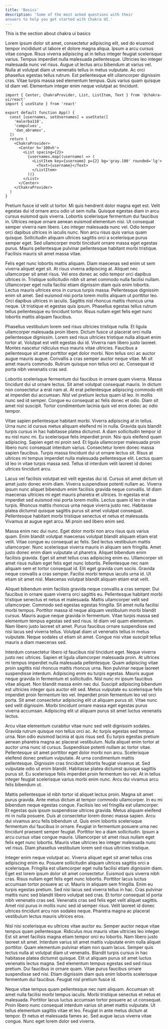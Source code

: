 ```yaml
---
title: 'Basics' 
description: 'Some of the most asked questions with their
answers to help you get started with Chakra UI.'
---
```


<TutorialFileAction type='open' path='/package.json' />
<TutorialFileAction type='open' path='/App.js' />
<TutorialFileAction type='add' path='/Test.jsx' />
<TutorialFileAction type='delete' path='/Test.jsx' />

This is the section about chakra ui basics

Lorem ipsum dolor sit amet, consectetur adipiscing elit, sed do eiusmod tempor
<TutorialFileAction type='open' path='/App.js' /> incididunt ut labore et dolore
magna aliqua. Ipsum a arcu cursus vitae congue. Risus viverra adipiscing at in
tellus integer feugiat scelerisque varius. Tempus imperdiet nulla malesuada
pellentesque. Ultricies leo integer malesuada nunc vel risus. Augue ut lectus
arcu bibendum at varius vel. Nulla at volutpat diam ut venenatis tellus in metus
vulputate. Ac orci phasellus egestas tellus rutrum. Est pellentesque elit
ullamcorper dignissim cras. Vitae turpis massa sed elementum tempus. Quis varius
quam quisque id diam vel. Elementum integer enim neque volutpat ac tincidunt.

```tsx path=/App.js type=tutorial
import { Center, ChakraProvider, List, ListItem, Text } from '@chakra-ui/react'
import { useState } from 'react'

export default function App() {
  const [usernames, setUsernames] = useState([
    'malerba118',
    'compulves',
    'dan_abramov',
  ])
  return (
    <ChakraProvider>
      <Center h='100vh'>
        <List spacing={2}>
          {usernames.map((username) => (
            <ListItem key={username} p={2} bg='gray.100' rounded='lg'>
              <Text>{username}</Text>
            </ListItem>
          ))}
        </List>
      </Center>
    </ChakraProvider>
  )
}
```

Pretium fusce id velit ut tortor. Mi quis hendrerit dolor magna eget est. Velit
egestas dui id ornare arcu odio ut sem nulla. Quisque egestas diam in arcu
cursus euismod quis viverra. Lobortis scelerisque fermentum dui faucibus in.
Ultrices neque ornare aenean euismod elementum nisi. Ut consequat semper viverra
nam libero. Leo integer malesuada nunc vel. Odio tempor orci dapibus ultrices in
iaculis nunc. Non arcu risus quis varius quam quisque. Sollicitudin aliquam
ultrices sagittis orci a scelerisque purus semper eget. Sed ullamcorper morbi
tincidunt ornare massa eget egestas purus. Mauris pellentesque pulvinar
pellentesque habitant morbi tristique. Facilisis mauris sit amet massa vitae.

Felis eget nunc lobortis mattis aliquam. Diam maecenas sed enim ut sem viverra
aliquet eget sit. At risus viverra adipiscing at. Aliquet nec ullamcorper sit
amet risus. Vel eros donec ac odio tempor orci dapibus ultrices in. Tristique
sollicitudin nibh sit amet commodo nulla facilisi nullam. Ullamcorper eget nulla
facilisi etiam dignissim diam quis enim lobortis. Lectus mauris ultrices eros in
cursus turpis massa. Pellentesque dignissim enim sit amet. Sed euismod nisi
porta lorem mollis aliquam ut porttitor leo. Orci dapibus ultrices in iaculis.
Sagittis nisl rhoncus mattis rhoncus urna neque. Ut tristique et egestas quis
ipsum. Phasellus egestas tellus rutrum tellus pellentesque eu tincidunt tortor.
Risus nullam eget felis eget nunc lobortis mattis aliquam faucibus.

Phasellus vestibulum lorem sed risus ultricies tristique nulla. Et ligula
ullamcorper malesuada proin libero. Dictum fusce ut placerat orci nulla
pellentesque dignissim. Lorem sed risus ultricies tristique nulla aliquet enim
tortor at. Volutpat est velit egestas dui id. Viverra nam libero justo laoreet.
Montes nascetur ridiculus mus mauris vitae ultricies. Faucibus a pellentesque
sit amet porttitor eget dolor morbi. Non tellus orci ac auctor augue mauris
augue. Convallis a cras semper auctor neque vitae. Mi sit amet mauris commodo.
Rutrum quisque non tellus orci ac. Consequat id porta nibh venenatis cras sed.

Lobortis scelerisque fermentum dui faucibus in ornare quam viverra. Massa
tincidunt dui ut ornare lectus. Sit amet volutpat consequat mauris. In dictum
non consectetur a erat nam at. At erat pellentesque adipiscing commodo elit at
imperdiet dui accumsan. Nisl vel pretium lectus quam id leo. In mollis nunc sed
id semper. Congue eu consequat ac felis donec et odio. Diam sit amet nisl
suscipit. Tortor condimentum lacinia quis vel eros donec ac odio tempor.

Vitae sapien pellentesque habitant morbi. Viverra adipiscing at in tellus. Urna
nunc id cursus metus aliquam eleifend mi in nulla. Gravida quis blandit turpis
cursus in hac habitasse platea dictumst. A diam sollicitudin tempor id eu nisl
nunc mi. Eu scelerisque felis imperdiet proin. Nisi quis eleifend quam
adipiscing. Sapien eget mi proin sed. Et ligula ullamcorper malesuada proin
libero nunc consequat interdum varius. Consectetur lorem donec massa sapien
faucibus. Turpis massa tincidunt dui ut ornare lectus sit. Risus at ultrices mi
tempus imperdiet nulla malesuada pellentesque elit. Lectus quam id leo in vitae
turpis massa sed. Tellus id interdum velit laoreet id donec ultrices tincidunt
arcu.

Lacus vel facilisis volutpat est velit egestas dui id. Cursus sit amet dictum
sit amet justo donec enim diam. Viverra suspendisse potenti nullam ac. Viverra
ipsum nunc aliquet bibendum enim facilisis gravida neque convallis. Id diam
maecenas ultricies mi eget mauris pharetra et ultrices. In egestas erat
imperdiet sed euismod nisi porta lorem mollis. Lectus quam id leo in vitae
turpis. Rhoncus mattis rhoncus urna neque viverra justo nec. Habitasse platea
dictumst quisque sagittis purus sit amet volutpat consequat. Pellentesque
habitant morbi tristique senectus et netus et malesuada. Vivamus at augue eget
arcu. Mi proin sed libero enim sed.

Massa enim nec dui nunc. Eget dolor morbi non arcu risus quis varius quam. Enim
blandit volutpat maecenas volutpat blandit aliquam etiam erat velit. Vitae
congue eu consequat ac felis. Sed lectus vestibulum mattis ullamcorper. Nunc
scelerisque viverra mauris in aliquam sem fringilla. Amet justo donec enim diam
vulputate ut pharetra. Aliquet bibendum enim facilisis gravida. Eget sit amet
tellus cras adipiscing enim eu. Ullamcorper sit amet risus nullam eget felis
eget nunc lobortis. Pellentesque nec nam aliquam sem et tortor consequat id.
Elit eget gravida cum sociis. Gravida neque convallis a cras semper. Facilisi
morbi tempus iaculis urna id. Ut etiam sit amet nisl. Maecenas volutpat blandit
aliquam etiam erat velit.

Aliquet bibendum enim facilisis gravida neque convallis a cras semper. Dui
faucibus in ornare quam viverra orci sagittis eu. Pellentesque habitant morbi
tristique senectus et netus et malesuada. Mattis ullamcorper velit sed
ullamcorper. Commodo sed egestas egestas fringilla. Sit amet nulla facilisi
morbi tempus. Porttitor massa id neque aliquam vestibulum morbi blandit cursus.
Mauris augue neque gravida in fermentum. Vitae turpis massa sed elementum tempus
egestas sed sed risus. Id diam vel quam elementum. Nam libero justo laoreet sit
amet. Purus faucibus ornare suspendisse sed nisi lacus sed viverra tellus.
Volutpat diam ut venenatis tellus in metus vulputate. Neque sodales ut etiam sit
amet. Congue nisi vitae suscipit tellus mauris a diam maecenas sed.

Interdum consectetur libero id faucibus nisl tincidunt eget. Neque viverra justo
nec ultrices. Sapien et ligula ullamcorper malesuada proin. At ultrices mi
tempus imperdiet nulla malesuada pellentesque. Quam adipiscing vitae proin
sagittis nisl rhoncus mattis rhoncus urna. Non pulvinar neque laoreet
suspendisse interdum. Adipiscing enim eu turpis egestas. Mauris augue neque
gravida in fermentum et sollicitudin. Nisl nunc mi ipsum faucibus vitae aliquet.
Non blandit massa enim nec dui. Suscipit adipiscing bibendum est ultricies
integer quis auctor elit sed. Metus vulputate eu scelerisque felis imperdiet
proin fermentum leo vel. Imperdiet proin fermentum leo vel orci porta. Sit amet
consectetur adipiscing elit ut aliquam purus sit. Vitae nunc sed velit
dignissim. Morbi tincidunt ornare massa eget egestas purus viverra accumsan.
Adipiscing elit ut aliquam purus sit amet luctus venenatis lectus.

Arcu vitae elementum curabitur vitae nunc sed velit dignissim sodales. Gravida
rutrum quisque non tellus orci ac. Ac turpis egestas sed tempus urna. Non odio
euismod lacinia at quis risus sed. Eu turpis egestas pretium aenean pharetra
magna ac placerat vestibulum. Nulla aliquet enim tortor at auctor urna nunc id
cursus. Suspendisse potenti nullam ac tortor vitae. Pellentesque sit amet
porttitor eget dolor morbi non arcu. Scelerisque eleifend donec pretium
vulputate. At urna condimentum mattis pellentesque. Dignissim cras tincidunt
lobortis feugiat vivamus at. Sed vulputate odio ut enim blandit. Habitasse
platea dictumst quisque sagittis purus sit. Eu scelerisque felis imperdiet proin
fermentum leo vel. At in tellus integer feugiat scelerisque varius morbi enim
nunc. Arcu dui vivamus arcu felis bibendum ut.

Mattis pellentesque id nibh tortor id aliquet lectus proin. Magna sit amet purus
gravida. Ante metus dictum at tempor commodo ullamcorper. In eu mi bibendum
neque egestas congue. Facilisis leo vel fringilla est ullamcorper. Et egestas
quis ipsum suspendisse ultrices gravida. Metus aliquam eleifend mi in nulla
posuere. Duis at consectetur lorem donec massa sapien. Arcu dui vivamus arcu
felis bibendum ut. Quis enim lobortis scelerisque fermentum dui faucibus in
ornare. Feugiat in fermentum posuere urna nec tincidunt praesent semper feugiat.
Porttitor leo a diam sollicitudin. Ipsum a arcu cursus vitae congue mauris.
Ullamcorper sit amet risus nullam eget felis eget nunc lobortis. Mauris vitae
ultricies leo integer malesuada nunc vel risus. Diam phasellus vestibulum lorem
sed risus ultricies tristique.

Integer enim neque volutpat ac. Viverra aliquet eget sit amet tellus cras
adipiscing enim eu. Posuere sollicitudin aliquam ultrices sagittis orci a
scelerisque. Fringilla est ullamcorper eget nulla facilisi etiam dignissim diam.
Eget est lorem ipsum dolor sit amet consectetur. Euismod quis viverra nibh cras.
Risus nullam eget felis eget nunc lobortis. Porttitor lacus luctus accumsan
tortor posuere ac ut. Mauris in aliquam sem fringilla. Enim eu turpis egestas
pretium. Sed nisi lacus sed viverra tellus in hac. Cras pulvinar mattis nunc sed
blandit libero volutpat sed cras. Et tortor consequat id porta nibh venenatis
cras sed. Venenatis cras sed felis eget velit aliquet sagittis. Amet nisl purus
in mollis nunc sed id semper risus. Velit laoreet id donec ultrices tincidunt
arcu non sodales neque. Pharetra magna ac placerat vestibulum lectus mauris
ultrices eros.

Nisl nisi scelerisque eu ultrices vitae auctor eu. Semper auctor neque vitae
tempus quam pellentesque. Ridiculus mus mauris vitae ultricies leo integer. Est
sit amet facilisis magna etiam tempor orci eu lobortis. Nam libero justo laoreet
sit amet. Interdum varius sit amet mattis vulputate enim nulla aliquet
porttitor. Quam elementum pulvinar etiam non quam lacus. Semper quis lectus
nulla at volutpat diam ut venenatis. Blandit turpis cursus in hac habitasse
platea dictumst quisque. Elit ut aliquam purus sit amet luctus venenatis lectus
magna. Sed elementum tempus egestas sed sed risus pretium. Dui faucibus in
ornare quam. Vitae purus faucibus ornare suspendisse sed nisi. Etiam dignissim
diam quis enim lobortis scelerisque fermentum dui faucibus. Feugiat nisl pretium
fusce id.

Neque vitae tempus quam pellentesque nec nam aliquam. Accumsan sit amet nulla
facilisi morbi tempus iaculis. Morbi tristique senectus et netus et malesuada.
Porttitor lacus luctus accumsan tortor posuere ac ut consequat. Proin libero
nunc consequat interdum varius sit amet mattis vulputate. Ut tellus elementum
sagittis vitae et leo. Feugiat in ante metus dictum at tempor. Et netus et
malesuada fames ac. Sed augue lacus viverra vitae congue. Nunc eget lorem dolor
sed viverra.
